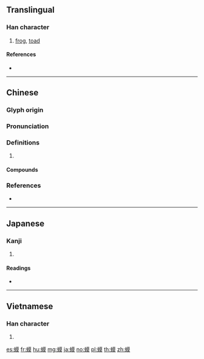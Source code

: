 {{character info/new}}
==Translingual==

===Han character===
{{Han char|rn=142|rad=虫|as=11|sn=17|four=44136|canj=LITAK}}

# [[frog]], [[toad]]

====References====
* {{Han ref|kx=1096.060|dkj=33542|dj=1560.260|hdz=42876.170|uh=87C6|ud=34758|bh=C1B0|bd=49584}}

----

==Chinese==
{{zh-forms}}

===Glyph origin===
{{Han etym}}

===Pronunciation===
{{zh-pron
|m=má,ma
|c=maa4
|mc=y
|oc=y
|cat=
}}

===Definitions===
{{zh-hanzi}}

# {{rfdef|zh}}

====Compounds====
{{zh-der|哈士蟆|癩蝦蟆|蛤蟆|蛤蟆吵坑|蛤蟆蹲|蝦蟆|蝦蟆子|蝦蟆陵}}

===References===
* {{R:twedu|A03675}}

----

==Japanese==

===Kanji===
{{ja-kanji|grade=|rs=虫11}}

# {{defn|lang=ja|sort=虫11}}

====Readings====
* {{ja-readings|on=[[ば]] (ba), [[ま]] (ma), [[ばく]] (baku)|kun=[[がま]] (gama), [[ぶと]] (buto)|nanori=}}

----

==Vietnamese==

===Han character===
{{vi-hantu|[[mô]], [[mò]]|rs=虫11}}

# {{defn|lang=vi|sort=虫11}}

[[es:蟆]]
[[fr:蟆]]
[[hu:蟆]]
[[mg:蟆]]
[[ja:蟆]]
[[no:蟆]]
[[pl:蟆]]
[[th:蟆]]
[[zh:蟆]]